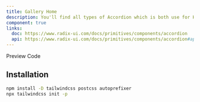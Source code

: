 ```yaml
---
title: Gallery Home
description: You'll find all types of Accordion which is both use for HTML, REACTJS and NEXTJS
component: true
links:
  doc: https://www.radix-ui.com/docs/primitives/components/accordion
  api: https://www.radix-ui.com/docs/primitives/components/accordion#api-reference
---
```


<Tabs defaultValue="preview" className="w-full  relative ">
  <TabsList>
    <TabsTrigger value="preview">
      Preview
    </TabsTrigger>
    <TabsTrigger value="codesnippet">
      Code
    </TabsTrigger>
  </TabsList>
  <TabsContent value="preview">
    <ComponentPreview name="gallery1" category="component" />
  </TabsContent>
  <TabsContent value="codesnippet" >
<CodeWrapper>
    <CodePreview name="gallery1" category="component"  />

## Installation

```bash
npm install -D tailwindcss postcss autoprefixer
npx tailwindcss init -p
```

</CodeWrapper>
  </TabsContent>
</Tabs>
